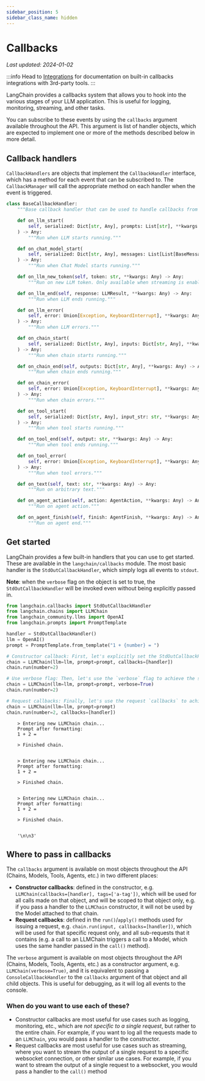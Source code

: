 ```yaml
---
sidebar_position: 5
sidebar_class_name: hidden
---
```

# Callbacks
*Last updated: 2024-01-02*

:::info
Head to [Integrations](/docs/integrations/callbacks/) for documentation on built-in callbacks integrations with 3rd-party tools.
:::

LangChain provides a callbacks system that allows you to hook into the various stages of your LLM application. This is useful for logging, monitoring, streaming, and other tasks.

You can subscribe to these events by using the `callbacks` argument available throughout the API. This argument is list of handler objects, which are expected to implement one or more of the methods described below in more detail.

## Callback handlers

`CallbackHandlers` are objects that implement the `CallbackHandler` interface, which has a method for each event that can be subscribed to. The `CallbackManager` will call the appropriate method on each handler when the event is triggered.

```python
class BaseCallbackHandler:
    """Base callback handler that can be used to handle callbacks from langchain."""

    def on_llm_start(
        self, serialized: Dict[str, Any], prompts: List[str], **kwargs: Any
    ) -> Any:
        """Run when LLM starts running."""

    def on_chat_model_start(
        self, serialized: Dict[str, Any], messages: List[List[BaseMessage]], **kwargs: Any
    ) -> Any:
        """Run when Chat Model starts running."""

    def on_llm_new_token(self, token: str, **kwargs: Any) -> Any:
        """Run on new LLM token. Only available when streaming is enabled."""

    def on_llm_end(self, response: LLMResult, **kwargs: Any) -> Any:
        """Run when LLM ends running."""

    def on_llm_error(
        self, error: Union[Exception, KeyboardInterrupt], **kwargs: Any
    ) -> Any:
        """Run when LLM errors."""

    def on_chain_start(
        self, serialized: Dict[str, Any], inputs: Dict[str, Any], **kwargs: Any
    ) -> Any:
        """Run when chain starts running."""

    def on_chain_end(self, outputs: Dict[str, Any], **kwargs: Any) -> Any:
        """Run when chain ends running."""

    def on_chain_error(
        self, error: Union[Exception, KeyboardInterrupt], **kwargs: Any
    ) -> Any:
        """Run when chain errors."""

    def on_tool_start(
        self, serialized: Dict[str, Any], input_str: str, **kwargs: Any
    ) -> Any:
        """Run when tool starts running."""

    def on_tool_end(self, output: str, **kwargs: Any) -> Any:
        """Run when tool ends running."""

    def on_tool_error(
        self, error: Union[Exception, KeyboardInterrupt], **kwargs: Any
    ) -> Any:
        """Run when tool errors."""

    def on_text(self, text: str, **kwargs: Any) -> Any:
        """Run on arbitrary text."""

    def on_agent_action(self, action: AgentAction, **kwargs: Any) -> Any:
        """Run on agent action."""

    def on_agent_finish(self, finish: AgentFinish, **kwargs: Any) -> Any:
        """Run on agent end."""
```

## Get started

LangChain provides a few built-in handlers that you can use to get started. These are available in the `langchain/callbacks` module. The most basic handler is the `StdOutCallbackHandler`, which simply logs all events to `stdout`.

**Note**: when the `verbose` flag on the object is set to true, the `StdOutCallbackHandler` will be invoked even without being explicitly passed in.

```python
from langchain.callbacks import StdOutCallbackHandler
from langchain.chains import LLMChain
from langchain_community.llms import OpenAI
from langchain.prompts import PromptTemplate

handler = StdOutCallbackHandler()
llm = OpenAI()
prompt = PromptTemplate.from_template("1 + {number} = ")

# Constructor callback: First, let's explicitly set the StdOutCallbackHandler when initializing our chain
chain = LLMChain(llm=llm, prompt=prompt, callbacks=[handler])
chain.run(number=2)

# Use verbose flag: Then, let's use the `verbose` flag to achieve the same result
chain = LLMChain(llm=llm, prompt=prompt, verbose=True)
chain.run(number=2)

# Request callbacks: Finally, let's use the request `callbacks` to achieve the same result
chain = LLMChain(llm=llm, prompt=prompt)
chain.run(number=2, callbacks=[handler])
```

<CodeOutputBlock lang="python">

```
    > Entering new LLMChain chain...
    Prompt after formatting:
    1 + 2 =

    > Finished chain.


    > Entering new LLMChain chain...
    Prompt after formatting:
    1 + 2 =

    > Finished chain.


    > Entering new LLMChain chain...
    Prompt after formatting:
    1 + 2 =

    > Finished chain.


    '\n\n3'
```

</CodeOutputBlock>

## Where to pass in callbacks

The `callbacks` argument is available on most objects throughout the API (Chains, Models, Tools, Agents, etc.) in two different places:

- **Constructor callbacks**: defined in the constructor, e.g. `LLMChain(callbacks=[handler], tags=['a-tag'])`, which will be used for all calls made on that object, and will be scoped to that object only, e.g. if you pass a handler to the `LLMChain` constructor, it will not be used by the Model attached to that chain.
- **Request callbacks**: defined in the `run()`/`apply()` methods used for issuing a request, e.g. `chain.run(input, callbacks=[handler])`, which will be used for that specific request only, and all sub-requests that it contains (e.g. a call to an LLMChain triggers a call to a Model, which uses the same handler passed in the `call()` method).

The `verbose` argument is available on most objects throughout the API (Chains, Models, Tools, Agents, etc.) as a constructor argument, e.g. `LLMChain(verbose=True)`, and it is equivalent to passing a `ConsoleCallbackHandler` to the `callbacks` argument of that object and all child objects. This is useful for debugging, as it will log all events to the console.

### When do you want to use each of these?

- Constructor callbacks are most useful for use cases such as logging, monitoring, etc., which are _not specific to a single request_, but rather to the entire chain. For example, if you want to log all the requests made to an `LLMChain`, you would pass a handler to the constructor.
- Request callbacks are most useful for use cases such as streaming, where you want to stream the output of a single request to a specific websocket connection, or other similar use cases. For example, if you want to stream the output of a single request to a websocket, you would pass a handler to the `call()` method

